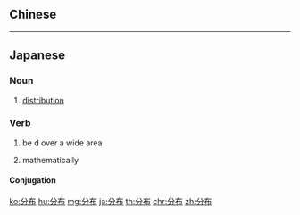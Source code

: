 {{also|分佈}}
==Chinese==
{{zh-see|分佈}}

----

==Japanese==
{{ja-kanjitab|ぶん|ふ|k2=ぷ|yomi=on}}

===Noun===
{{ja-noun|ぶんぷ}}

# [[distribution]]

===Verb===
{{ja-verb-suru|tr=intrans|ぶんぷ}}

# be {{l|en|distribute|id=to scatter or spread}}d over a wide area
# {{l|en|distribute|id=to be distributive}} mathematically

====Conjugation====
{{ja-suru|ぶんぷ}}

[[ko:分布]]
[[hu:分布]]
[[mg:分布]]
[[ja:分布]]
[[th:分布]]
[[chr:分布]]
[[zh:分布]]